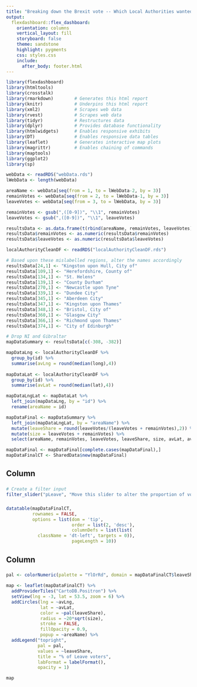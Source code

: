 ```yaml
---
title: "Breaking down the Brexit vote -- Which Local Authorities wanted out? And by how much?"
output: 
  flexdashboard::flex_dashboard:
    orientation: columns
    vertical_layout: fill
    storyboard: false
    theme: sandstone
    highlight: pygments
    css: styles.css
    include:
      after_body: footer.html
---
```


```r
library(flexdashboard)
library(htmltools)
library(crosstalk)
library(rmarkdown)        # Generates this html report
library(knitr)            # Underpins this html report
library(xml2)             # Scrapes web data
library(rvest)            # Scrapes web data
library(tidyr)            # Restructures data
library(dplyr)            # Provides database functionality
library(htmlwidgets)      # Enables responsive exhibits
library(DT)               # Enables responsive data tables
library(leaflet)          # Generates interactive map plots
library(magrittr)         # Enables chaining of commands
library(maptools)
library(ggplot2)
library(sp)

webData <- readRDS("webData.rds")
lWebData <- length(webData)

areaName <- webData[seq(from = 1, to = lWebData-2, by = 3)]
remainVotes <- webData[seq(from = 2, to = lWebData-1, by = 3)]
leaveVotes <- webData[seq(from = 3, to = lWebData, by = 3)]

remainVotes <- gsub(",([0-9])", "\\1", remainVotes)
leaveVotes <- gsub(",([0-9])", "\\1", leaveVotes)

resultsData <- as.data.frame(t(rbind(areaName, remainVotes, leaveVotes)), stringsAsFactors = F)
resultsData$remainVotes <- as.numeric(resultsData$remainVotes)
resultsData$leaveVotes <- as.numeric(resultsData$leaveVotes)

localAuthorityCleanDF <- readRDS("localAuthorityCleanDF.rds")

# Based upon these mislabelled regions, alter the names accordingly
resultsData[24,1] <- "Kingston upon Hull, City of"
resultsData[109,1] <- "Herefordshire, County of"
resultsData[134,1] <- "St. Helens"
resultsData[139,1] <- "County Durham"
resultsData[270,1] <- "Newcastle upon Tyne"
resultsData[339,1] <- "Dundee City"
resultsData[345,1] <- "Aberdeen City"
resultsData[347,1] <- "Kingston upon Thames"
resultsData[348,1] <- "Bristol, City of"
resultsData[360,1] <- "Glasgow City"
resultsData[366,1] <- "Richmond upon Thames"
resultsData[374,1] <- "City of Edinburgh"

# Drop NI and Gibraltar
mapDataSummary <- resultsData[c(-308, -382)]

mapDataLng <- localAuthorityCleanDF %>% 
  group_by(id) %>% 
  summarise(avLng = round(median(long),4))
  
mapDataLat <- localAuthorityCleanDF %>% 
  group_by(id) %>% 
  summarise(avLat = round(median(lat),4))

mapDataLngLat <- mapDataLat %>% 
  left_join(mapDataLng, by = "id") %>% 
  rename(areaName = id)

mapDataFinal <- mapDataSummary %>% 
  left_join(mapDataLngLat, by = "areaName") %>% 
  mutate(leaveShare = round(leaveVotes/(leaveVotes + remainVotes),2)) %>% 
  mutate(size = leaveVotes + remainVotes) %>% 
  select(areaName, remainVotes, leaveVotes, leaveShare, size, avLat, avLng)

mapDataFinal <- mapDataFinal[complete.cases(mapDataFinal),]
mapDataFinalCT <- SharedData$new(mapDataFinal)
```

Column
-----------------------------------------------------------------------

### 

```r

# Create a filter input
filter_slider("pLeave", "Move this slider to alter the proportion of votes for Brexit by Local Authority", mapDataFinalCT, column = ~leaveShare, step = 0.01)
```

###

```r

datatable(mapDataFinalCT,
          rownames = FALSE,
          options = list(dom = 'tip',
                         order = list(2, 'desc'),
                         columnDefs = list(list(
            className = 'dt-left', targets = 0)),
                         pageLength = 10))
```

Column
-----------------------------------------------------------------------

### 

```r

pal <- colorNumeric(palette = "YlOrRd", domain = mapDataFinalCT$leaveShare)

map <- leaflet(mapDataFinalCT) %>%
  addProviderTiles("CartoDB.Positron") %>%
  setView(lng = -3, lat = 53.5, zoom = 6) %>%
  addCircles(lng = ~avLng, 
             lat = ~avLat, 
             color = ~pal(leaveShare), 
             radius = ~20*sqrt(size), 
             stroke = FALSE, 
             fillOpacity = 0.9,
             popup = ~areaName) %>% 
  addLegend("topright", 
            pal = pal, 
            values = ~leaveShare, 
            title = "% of Leave voters", 
            labFormat = labelFormat(), 
            opacity = 1)

map
```
